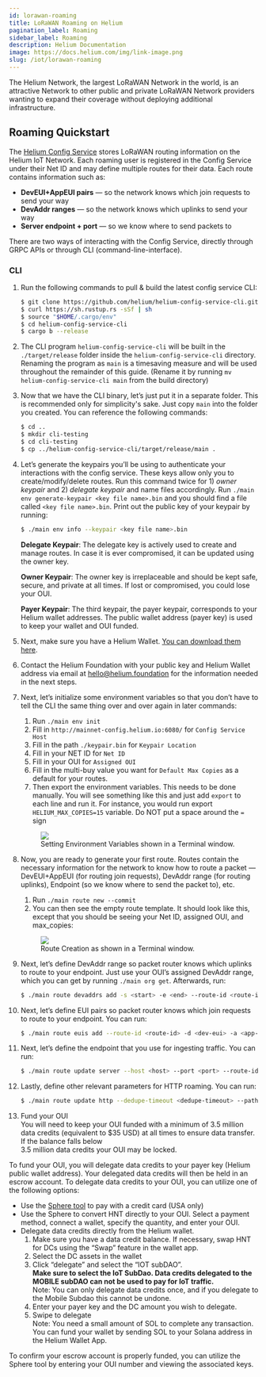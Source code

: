 ```yaml
---
id: lorawan-roaming
title: LoRaWAN Roaming on Helium
pagination_label: Roaming
sidebar_label: Roaming
description: Helium Documentation
image: https://docs.helium.com/img/link-image.png
slug: /iot/lorawan-roaming
---
```



The Helium Network, the largest LoRaWAN Network in the world, is an attractive Network to other
public and private LoRaWAN Network providers wanting to expand their coverage without deploying
additional infrastructure.

## Roaming Quickstart

The [Helium Config Service](https://github.com/helium/oracles/tree/main/iot_config) stores LoRaWAN
routing information on the Helium IoT Network. Each roaming user is registered in the Config Service
under their Net ID and may define multiple routes for their data. Each route contains information
such as:

- **DevEUI+AppEUI pairs** — so the network knows which join requests to send your way
- **DevAddr ranges** — so the network knows which uplinks to send your way
- **Server endpoint + port** — so we know where to send packets to

There are two ways of interacting with the Config Service, directly through GRPC APIs or through CLI
(command-line-interface).

### CLI

1. Run the following commands to pull & build the latest config service CLI:

   ```bash
   $ git clone https://github.com/helium/helium-config-service-cli.git
   $ curl https://sh.rustup.rs -sSf | sh
   $ source "$HOME/.cargo/env"
   $ cd helium-config-service-cli
   $ cargo b --release
   ```

1. The CLI program `helium-config-service-cli` will be built in the `./target/release` folder inside
   the `helium-config-service-cli` directory. Renaming the program as `main` is a timesaving measure
   and will be used throughout the remainder of this guide. (Rename it by running
   `mv helium-config-service-cli main` from the build directory)

1. Now that we have the CLI binary, let’s just put it in a separate folder. This is recommended only
   for simplicity's sake. Just copy `main` into the folder you created. You can reference the
   following commands:

   ```bash
   $ cd ..
   $ mkdir cli-testing
   $ cd cli-testing
   $ cp ../helium-config-service-cli/target/release/main .
   ```

1. Let’s generate the keypairs you’ll be using to authenticate your interactions with the config
   service. These keys allow only you to create/modify/delete routes. Run this command twice for 1)
   _owner keypair_ and 2) _delegate keypair_ and name files accordingly. Run
   `./main env generate-keypair <key file name>.bin` and you should find a file called
   `<key file name>.bin`. Print out the public key of your keypair by running:

   ```bash
   $ ./main env info --keypair <key file name>.bin
   ```

   **Delegate Keypair**: The delegate key is actively used to create and manage routes. In case it
   is ever compromised, it can be updated using the owner key.

   **Owner Keypair**: The owner key is irreplaceable and should be kept safe, secure, and private at
   all times. If lost or compromised, you could lose your OUI.

   **Payer Keypair**: The third keypair, the payer keypair, corresponds to your Helium wallet
   addresses. The public wallet address (payer key) is used to keep your wallet and OUI funded.

1. Next, make sure you have a Helium Wallet.
   [You can download them here](https://wallet.helium.com/).

1. Contact the Helium Foundation with your public key and Helium Wallet address via email at
   [hello@helium.foundation](mailto:hello@helium.foundation) for the information needed in the next
   steps.

1. Next, let’s initialize some environment variables so that you don’t have to tell the CLI the same
   thing over and over again in later commands:

   1. Run `./main env init`
   1. Fill in `http://mainnet-config.helium.io:6080/` for `Config Service Host`
   1. Fill in the path `./keypair.bin` for `Keypair Location`
   1. Fill in your NET ID for `Net ID`
   1. Fill in your OUI for `Assigned OUI`
   1. Fill in the multi-buy value you want for `Default Max Copies` as a default for your routes.
   1. Then export the environment variables. This needs to be done manually. You will see something
      like this and just add `export` to each line and run it. For instance, you would run export
      `HELIUM_MAX_COPIES=15` variable. Do NOT put a space around the `=` sign

   <figure className="screensnippet-wrapper">
     <img
       src={useBaseUrl('img/open-lns/roaming-setup-env-variables.png')}
       style={{ maxHeight: 350, minWidth: 0, flex: '1 1 auto' }}
       className="add-shadow add-shadow-margin"
     />
     <figcaption>Setting Environment Variables shown in a Terminal window.</figcaption>
   </figure>

1. Now, you are ready to generate your first route. Routes contain the necessary information for the
   network to know how to route a packet — DevEUI+AppEUI (for routing join requests), DevAddr range
   (for routing uplinks), Endpoint (so we know where to send the packet to), etc.

   1. Run `./main route new --commit`
   1. You can then see the empty route template. It should look like this, except that you should be
      seeing your Net ID, assigned OUI, and max_copies:

   <figure className="screensnippet-wrapper">
     <img
       src={useBaseUrl('img/open-lns/roaming-setup-generate-route.png')}
       style={{ maxHeight: 350, minWidth: 0, flex: '1 1 auto' }}
       className="add-shadow add-shadow-margin"
     />
     <figcaption>Route Creation as shown in a Terminal window.</figcaption>
   </figure>

1. Next, let’s define DevAddr range so packet router knows which uplinks to route to your endpoint.
   Just use your OUI’s assigned DevAddr range, which you can get by running `./main org get`.
   Afterwards, run:

   ```bash
   $ ./main route devaddrs add -s <start> -e <end> --route-id <route-id> --commit
   ```

1. Next, let’s define EUI pairs so packet router knows which join requests to route to your
   endpoint. You can run:

   ```bash
   $ ./main route euis add --route-id <route-id> -d <dev-eui> -a <app-eui> --commit
   ```

1. Next, let’s define the endpoint that you use for ingesting traffic. You can run:

   ```bash
   $ ./main route update server --host <host> --port <port> --route-id <route-id> --commit
   ```

1. Lastly, define other relevant parameters for HTTP roaming. You can run:
   ```bash
   $ ./main route update http --dedupe-timeout <dedupe-timeout> --path <url path> --auth-header <auth-header> --route-id <route-id> --commit
   ```
1. Fund your OUI  
   You will need to keep your OUI funded with a minimum of 3.5 million data credits (equivalent to
   $35 USD) at all times to ensure data transfer. If the balance falls below  
   3.5 million data credits your OUI may be locked.

To fund your OUI, you will delegate data credits to your payer key (Helium public wallet address).
Your delegated data credits will then be held in an escrow account. To delegate data credits to your
OUI, you can utilize one of the following options:

- Use the [Sphere tool](/tokens/data-credit-portal) to pay with a credit card (USA only)
- Use the Sphere to convert HNT directly to your OUI. Select a payment method, connect a wallet,
  specify the quantity, and enter your OUI.
- Delegate data credits directly from the Helium wallet.
  1.  Make sure you have a data credit balance. If necessary, swap HNT for DCs using the “Swap”
      feature in the wallet app.
  1.  Select the DC assets in the wallet
  1.  Click “delegate” and select the “IOT subDAO”.  
      **Make sure to select the IoT SubDao. Data credits delegated to the MOBILE subDAO can not be
      used to pay for IoT traffic.**  
      Note: You can only delegate data credits once, and if you delegate to the Mobile Subdao this
      cannot be undone.
  1.  Enter your payer key and the DC amount you wish to delegate.
  1.  Swipe to delegate  
      Note: You need a small amount of SOL to complete any transaction. You can fund your wallet by
      sending SOL to your Solana address in the Helium Wallet App.

To confirm your escrow account is properly funded, you can utilize the Sphere tool by entering your
OUI number and viewing the associated keys.
